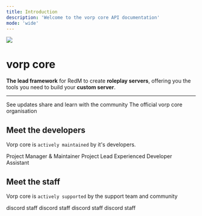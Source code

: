 ```yaml
---
title: Introduction
description: 'Welcome to the vorp core API documentation'
mode: 'wide'
---
```


<Frame>
  <img src="images/64416274.png"/>
</Frame>


# vorp core

**The lead framework** for RedM to create **roleplay servers**,
offering you the tools you need to build your **custom server**.

---


<CardGroup cols={2}>
  <Card
    title="Join Discord"
    icon="discord"
    color = "#7289da"
    href="https://discord.gg/JjNYMnDKMf">
    See updates share and learn with the community
  </Card>
  <Card
    title="Check GitHub"
    icon="github"
    color = "white"
    href="https://github.com/VORPCORE">
    The official vorp core organisation
  </Card>
</CardGroup>

## Meet the developers

Vorp core is `actively maintained` by it's developers.

<CardGroup cols={4}>
  <Card
    color="lightgreen"
    title="outsider"
    icon="code"
    href="https://github.com/outsider31000">
    Project Manager & Maintainer
  </Card>
  <Card
    title="blue"
    icon="code"
    color="lightgreen"
    href="https://github.com/kamelzarandah">
   Project Lead
  </Card>
  <Card
    title="black pegasus"
    icon="code"
    color="lightgreen"
    href="https://github.com/creativewild">
    Experienced Developer
  </Card>
  <Card
    title="real stoner"
    icon="code"
    color="lightgreen"
    href="https://github.com/RealStonerGamer">
    Assistant
  </Card>
</CardGroup>

## Meet the staff

Vorp core is `actively supported` by the support team and community

<CardGroup cols={4} >
  <Card
    title="hobbs"
    icon="shield"
    color="lightgreen"
    href=""
  >
    discord staff
  </Card>
  <Card
    title="z-eus"
    icon="shield"
    color="lightgreen"
    href="">
    discord staff
  </Card>
  <Card
    title="unknown soph"
    icon="shield"
    color="lightgreen"
    href="">
    discord staff
  </Card>
  <Card
    title="res dark matter"
    icon="shield"
    color="lightgreen"
    href="">
    discord staff
  </Card>
</CardGroup>

